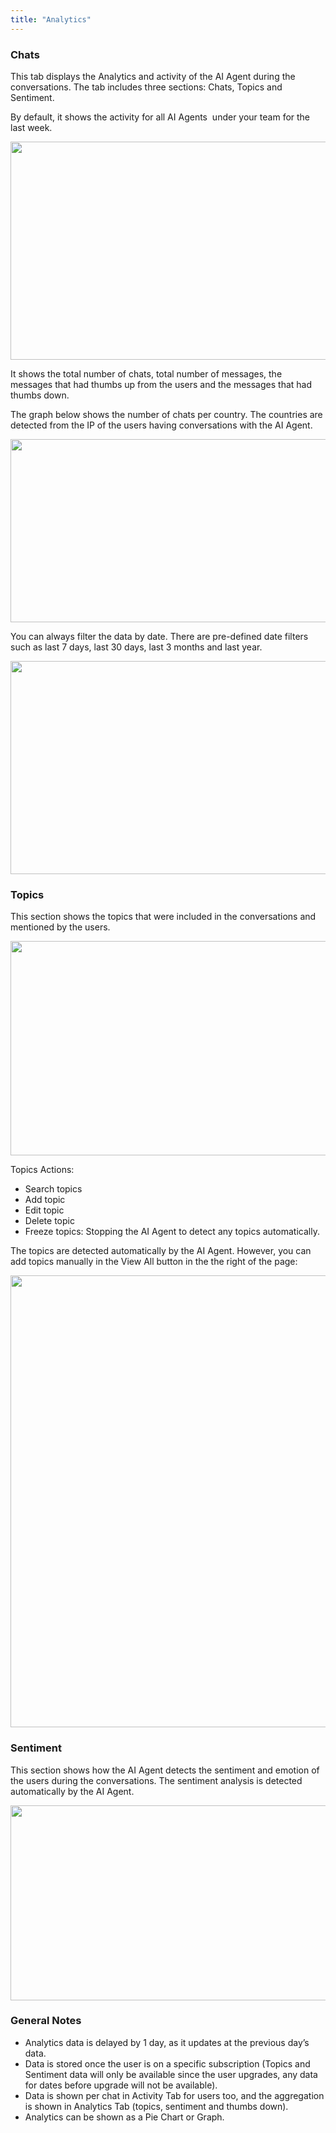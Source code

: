 ```yaml
---
title: "Analytics"
---
```


### Chats

This tab displays the Analytics and activity of the AI Agent during the conversations. The tab includes three sections: Chats, Topics and Sentiment.

By default, it shows the activity for all AI Agents  under your team for the last week.

<img height="349" width="624" src="https://lh7-rt.googleusercontent.com/docsz/AD_4nXfFrdRAgPaZ0lCsdgEGkknaPeJ7q59P1zBen3vFVg2_HlvC5hW7Dj29H-OKZq2GkTMUvizNQC2M5JTtRsY_kgmXo2hzIEKRquQmLARJfKK_Rp4O4QvCVSRD2rXJpdl4Q7Mq2yOs?key=UfBGlaI_pO_Z5n8hjMre3XLN" />

It shows the total number of chats, total number of messages, the messages that had thumbs up from the users and the messages that had thumbs down.

The graph below shows the number of chats per country. The countries are detected from the IP of the users having conversations with the AI Agent.

<img height="293" width="624" src="https://lh7-rt.googleusercontent.com/docsz/AD_4nXfWuW1npoeQuzVmQVMR77LPf7CKrXKXYKumtjbyB6s4IrosGNe0khGxZa3GAUuQj1ix_NDqnJ549yR37swUt5CdBe6v0PS4YJhWf_0ZcbdXOnahLdET7I3Unh6d0f7Os-WPfOfqIw?key=UfBGlaI_pO_Z5n8hjMre3XLN" />

You can always filter the data by date. There are pre-defined date filters such as last 7 days, last 30 days, last 3 months and last year.

<img height="341" width="624" src="https://lh7-rt.googleusercontent.com/docsz/AD_4nXe5YwC7p35aWXHxW6W-lAdk76MmHluzk3wkccvFxN6pDxzDfua6K4lgEQ470pVPfDEr-IUgD0kbmsoKNwTlJavNml6SMLdp1OVKzs3WsgqglJXyHmsNVXshS09xVX1e94B7y1qX?key=UfBGlaI_pO_Z5n8hjMre3XLN" />

### Topics

This section shows the topics that were included in the conversations and mentioned by the users.

<img height="343" width="624" src="https://lh7-rt.googleusercontent.com/docsz/AD_4nXcd-PnUv2N5Vex-XoPiazOZZdK0M0bOp4V-_nyU5Eugl42dHxIAKBWWwHVl0-ULfvgH4MMUtfltKvPnTNQX6amJH-llVfQUG5DugFO6vdrN4cnEDC4Q5k4KKvVQyakvtK5tUH2_qw?key=UfBGlaI_pO_Z5n8hjMre3XLN" />

Topics Actions:

* Search topics
* Add topic
* Edit topic
* Delete topic
* Freeze topics: Stopping the AI Agent to detect any topics automatically.

The topics are detected automatically by the AI Agent. However, you can add topics manually in the View All button in the the right of the page:

<img height="723" width="624" src="https://lh7-rt.googleusercontent.com/docsz/AD_4nXdJIroj2QYfiNvhziLQij5FG-jOkljAzcbMAAnYEvg5JgTn482vuHVdfmoju7MRJ0nsNbVJs4yd3223AtnFLRp1MkMOetLtwXh0bRdFUTSjbA1oVEczDwA5LvoSbjtPxCyV05ubiQ?key=UfBGlaI_pO_Z5n8hjMre3XLN" />

### Sentiment

This section shows how the AI Agent detects the sentiment and emotion of the users during the conversations. The sentiment analysis is detected automatically by the AI Agent.

<img height="312" width="624" src="https://lh7-rt.googleusercontent.com/docsz/AD_4nXdAeyM7UJ7olHk0oS2c51o8nNpk9tZHxJtjANNCWP_lZGk4sITWMvGHq69ZC0TrJPNrXPUGpmpzc7r-LnNOC0g7lCu04e0MAVDinJdgE-Mo3oWk1Lbc9o7tcaqRHyitR2PLJLveiA?key=UfBGlaI_pO_Z5n8hjMre3XLN" />

### General Notes


* Analytics data is delayed by 1 day, as it updates at the previous day’s data.
* Data is stored once the user is on a specific subscription (Topics and Sentiment data will only be available since the user upgrades, any data for dates before upgrade will not be available).
* Data is shown per chat in Activity Tab for users too, and the aggregation is shown in Analytics Tab (topics, sentiment and thumbs down).
* Analytics can be shown as a Pie Chart or Graph.